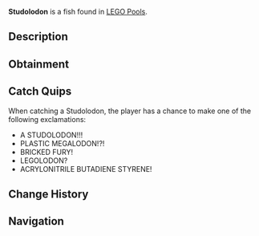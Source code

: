 {{FishInfobox
|image          = Studolodon.png
|rarity         = Limited
|sea            = First Sea
|location       = [[LEGO Event]]
|sublocation    = 
|sources        = Fishing Rod
|radar_location = 
|prog_speed     = -85
|xp             = 700
|weather        = 
|time           = 
|season         = 
|bait           = Stud Bait
|base_weight    = 150
|base_value     = 1500
|weight_range   = 115
|base_chance    = 1
|base_resil     = 10
}}
'''Studolodon''' is a {{Rarity|Limited}} fish found in [[LEGO Pool]]s.

== Description ==
{{Description|A prehistoric beast with massive LEGO brick plates, a plastic legend.|Bestiary Entry}}

== Obtainment ==
{{Description|Catchable during LEGO event.|Bestiary Hint}}
{{Fish Availability|
LEGO Pool/Studalodon Hunt
|top_rods      = 
Brick Built Rod\5676.2\19557.01
|recommended   = 
}}

== Catch Quips ==
When catching a Studolodon, the player has a chance to make one of the following exclamations:
* A STUDOLODON!!!
* PLASTIC MEGALODON!?!
* BRICKED FURY!
* LEGOLODON?
* ACRYLONITRILE BUTADIENE STYRENE!

== Change History ==
{{Change History|{{subst:Current Version}}}}

== Navigation ==
{{Fish Navbox|LEGO Event}}